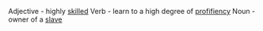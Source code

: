 Adjective - highly [[skilled]]
Verb - learn to a high degree of [[profifiency]]
Noun - owner of a [[slave]]